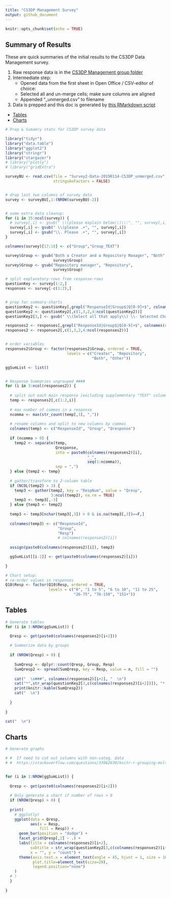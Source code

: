 ---
title: "CS3DP Management Survey"
output: github_document
---

```{r setup, include=FALSE}
knitr::opts_chunk$set(echo = TRUE)
```

## Summary of Results

These are quick summaries of the initial results to the CS3DP Data Management survey.

1. Raw response data is in the [CS3DP Management group folder](https://drive.google.com/drive/u/0/folders/1fc-wqiG6J3lPyPC7WoWyV0GP1bJ6A2BQ)
2. Intermediate step:
    + Opened data from the first sheet in Open Office / CSV-editor of choice:
    + Selected all and un-merge cells; make sure columns are aligned
    + Appended "_unmerged.csv" to filename
3. Data is prepped and this doc is generated by [this RMarkdown script](https://github.com/magpiedin/CS3DP-management-survey/blob/master/CS3DP_mgmt.Rmd)

* [Tables](#Tables)
* [Charts](#Charts)


```{r echo=FALSE, warning=FALSE, message=FALSE}

# Prep & Sumamry stats for CS3DP survey data

library("tidyr")
library("data.table")
library("ggplot2")
library("stringr")
library("stargazer")
# library("plotly")
# library("gridExtra")

surveyBU <- read.csv(file = "Survey2-Data-20190114-CS3DP_unmerged.csv", 
                     stringsAsFactors = FALSE)


# drop last two columns of survey data
survey <- surveyBU[,1:(NROW(surveyBU)-2)]


# some extra data cleanup:
for (i in 15:ncol(survey)) {
  # survey[,i] <- gsub(" \\(please explain below\\)\\:", "", survey[,i])
  survey[,i] <- gsub(" \\(please .+", "", survey[,i])
  survey[,i] <- gsub("\\. Please .+", "", survey[,i])
}

colnames(survey)[17:18] <- c("Group","Group_TEXT")

survey$Group <- gsub("Both a Creator and a Repository Manager", "Both",
                     survey$Group)
survey$Group <- gsub("Repository manager", "Repository",
                     survey$Group)

# split explanatory-rows from response-rows
questionKey <- survey[1:2,]
responses <- survey[-c(1:2),]


# prep for summary-charts
questionKey2 <- questionKey[,grepl("ResponseId|Group$|Q[0-9]+$", colnames(questionKey)) > 0]
questionKey2 <- questionKey2[,c(1,3,2,4:ncol(questionKey2))]
questionKey2[3,] <- gsub(" \\(Select all that apply\\) \\- Selected Choice", "", questionKey2[1,])

responses2 <- responses[,grepl("ResponseId|Group$|Q[0-9]+$", colnames(responses)) > 0]
responses2 <- responses2[,c(1,3,2,4:ncol(responses2))]


# order variables
responses2$Group <- factor(responses2$Group, ordered = TRUE,
                           levels = c("Creator", "Repository",
                                      "Both", "Other"))

ggSumList <- list()


# Response Summaries ungrouped ####
for (i in 3:ncol(responses2)) {
  
  # split out each main response [excluding supplementary "TEXT" columns]
  temp <- responses2[,c(1:2,i)]
  
  # max number of commas in a response
  ncomma <- max(str_count(temp[,3], ","))
  
  # rename columns and split to new columns by commas
  colnames(temp) <- c("ResponseId", "Group", "Qresponse")
  
  if (ncomma > 0) {
    temp2 <- separate(temp,
                      Qresponse,
                      into = paste0(colnames(responses2)[i],
                                    "_", 
                                    seq(1:ncomma)),
                      sep = ",")
  } else {temp2 <- temp}
  
  # gather/transform to 2-column table
  if (NCOL(temp2) > 3) {
    temp3 <- gather(temp2, key = "RespNum", value = "Qresp", 
                    3:ncol(temp2), na.rm = TRUE)
    temp3 <- temp3[,-3]
  } else {temp3 <- temp2}
  
  temp3 <- temp3[nchar(temp3[,3]) > 0 & is.na(temp3[,3])==F,]
  
  colnames(temp3) <- c("ResponseId", 
                       "Group",
                       "Resp")
                       # colnames(responses2)[i])
  
  assign(paste0(colnames(responses2)[i]), temp3)

  ggSumList[[i-2]] <- get(paste0(colnames(responses2)[i]))
  
}

# Chart setup:
# re-order values in responses
Q10$Resp <- factor(Q10$Resp, ordered = TRUE,
                   levels = c("0", "1 to 5", "6 to 10", "11 to 25", 
                              "26-75", "76-150", "151+"))


```

## Tables {#tableanchor}
```{r echo=FALSE, results = 'asis', tidy = TRUE} 

# Generate tables
for (i in 1:NROW(ggSumList)) {

  Qresp <- get(paste0(colnames(responses2)[i+2]))
  
  # Summarize data by groups
  
  if (NROW(Qresp) > 0) {
  
    SumQresp <- dplyr::count(Qresp, Group, Resp)
    SumQresp2 <- spread(SumQresp, key = Resp, value = n, fill = "")
    
    cat("  \n###", colnames(responses2)[i+2], "  \n")
    cat("*",str_wrap(questionKey2[3,c(colnames(responses2)[i+2])]), "*  \n")
    print(knitr::kable(SumQresp2))
    cat("  \n")
    
  }
  
}

cat("  \n")


```

## Charts {#chartsanchor}
```{r echo=FALSE} 
# Generate graphs 

# #  If need to cut out columns with non-categ. data
# #  https://stackoverflow.com/questions/33962630/knitr-r-grouping-multiple-plots-in-to-html


for (i in 1:NROW(ggSumList)) {
  
  Qresp <- get(paste0(colnames(responses2)[i+2]))
  
  # Only generate a chart if number of rows > 0
  if (NROW(Qresp) > 0) {
  
  print(
    # ggplotly(
    ggplot(data = Qresp,
           aes(x = Resp,  
               fill = Resp)) +
      geom_bar(position = "dodge") +
      facet_grid(Qresp[,2] ~ .) +
      labs(title = colnames(responses2)[i+2],
           subtitle = str_wrap(questionKey2[3,c(colnames(responses2)[i+2])]),
           x = "", y = "count") +
      theme(axis.text.x = element_text(angle = 45, hjust = 1, size = 10),
            plot.title=element_text(size=20),
            legend.position="none")
    )
  # )
  }
  
}

```

